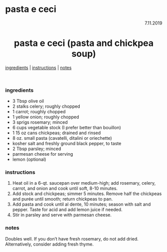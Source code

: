 # pasta e ceci

<p align="right">7.11.2019</p>

<h1 align="center">pasta e ceci (pasta and chickpea soup)</h1>

<div align="center">
  <a href="#ingredients">ingredients</a> | 
  <a href="#instructions">instructions</a> | 
  <a href="#notes">notes</a>
</div>
<br>

### ingredients
- 3 Tbsp olive oil
- 2 stalks celery; roughly chopped
- 1 carrot; roughly chopped
- 1 yellow onion; roughly chopped
- 3 sprigs rosemary; minced
- 6 cups vegetable stock (I prefer better than bouillon)
- 1 15 oz cans chickpeas; drained and rinsed
- 8 oz. small pasta (cavatelli, ditalini or oriechette) 
- kosher salt and freshly ground black pepper, to taste
- 2 Tbsp parsley; minced
- parmesan cheese for serving
- lemon (optional)

### instructions
1. Heat oil in a 6-qt. saucepan over medium-high; add rosemary, celery, carrot, and onion and cook until soft, 8-10 minutes. 
1. Add stock and chickpeas; simmer 5 minutes. Remove half the chickpeas and purée until smooth; return chickpeas to pan. 
1. Add pasta and cook until al dente, 10 minutes; season with salt and pepper. Taste for acid and add lemon juice if needed.
1. Stir in parsley and serve with parmesan cheese.

### notes
Doubles well.  If you don't have fresh rosemary, do not add dried.  Alternatively, consider adding fresh thyme.


